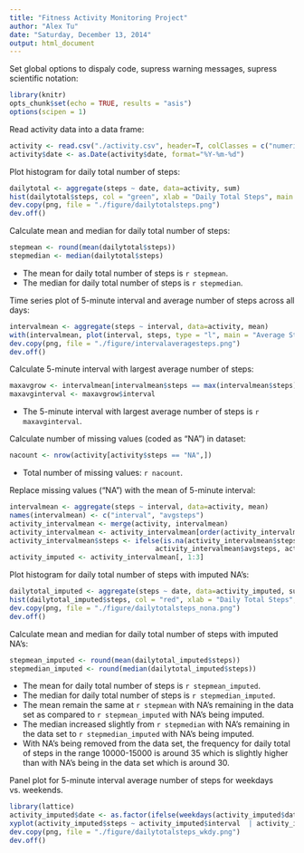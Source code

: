 ```yaml
---
title: "Fitness Activity Monitoring Project"
author: "Alex Tu"
date: "Saturday, December 13, 2014"
output: html_document
---
```


Set global options to dispaly code, supress warning messages, supress scientific notation:

```r
library(knitr)
opts_chunk$set(echo = TRUE, results = "asis")
options(scipen = 1)
```


Read activity data into a data frame:

```r
activity <- read.csv("./activity.csv", header=T, colClasses = c("numeric", "character", "numeric"))
activity$date <- as.Date(activity$date, format="%Y-%m-%d")
```


Plot histogram for daily total number of steps:

```r
dailytotal <- aggregate(steps ~ date, data=activity, sum)
hist(dailytotal$steps, col = "green", xlab = "Daily Total Steps", main = "Histogram of Daily Total Steps")
dev.copy(png, file = "./figure/dailytotalsteps.png")
dev.off()
```


Calculate mean and median for daily total number of steps:

```r
stepmean <- round(mean(dailytotal$steps))
stepmedian <- median(dailytotal$steps)
```
- The mean for daily total number of steps is `r stepmean`. 
- The median for daily total number of steps is `r stepmedian`. 


Time series plot of 5-minute interval and average number of steps across all days:

```r
intervalmean <- aggregate(steps ~ interval, data=activity, mean)
with(intervalmean, plot(interval, steps, type = "l", main = "Average Steps by 5-minute Interval"))
dev.copy(png, file = "./figure/intervalaveragesteps.png")
dev.off()
```


Calculate 5-minute interval with largest average number of steps:

```r
maxavgrow <- intervalmean[intervalmean$steps == max(intervalmean$steps),]
maxavginterval <- maxavgrow$interval
```
- The 5-minute interval with largest average number of steps is `r maxavginterval`.


Calculate number of missing values (coded as "NA") in dataset:

```r
nacount <- nrow(activity[activity$steps == "NA",])
```
- Total number of missing values: `r nacount`.


Replace missing values ("NA") with the mean of 5-minute interval:

```r
intervalmean <- aggregate(steps ~ interval, data=activity, mean)
names(intervalmean) <- c("interval", "avgsteps")
activity_intervalmean <- merge(activity, intervalmean)
activity_intervalmean <- activity_intervalmean[order(activity_intervalmean$date),]
activity_intervalmean$steps <- ifelse(is.na(activity_intervalmean$steps), 
                                    activity_intervalmean$avgsteps, activity_intervalmean$steps)
activity_imputed <- activity_intervalmean[, 1:3]
```


Plot histogram for daily total number of steps with imputed NA's:

```r
dailytotal_imputed <- aggregate(steps ~ date, data=activity_imputed, sum)
hist(dailytotal_imputed$steps, col = "red", xlab = "Daily Total Steps", main = "Histogram of Daily Total Steps (imputed NA's)")
dev.copy(png, file = "./figure/dailytotalsteps_nona.png")
dev.off()
```


Calculate mean and median for daily total number of steps with imputed NA's:

```r
stepmean_imputed <- round(mean(dailytotal_imputed$steps))
stepmedian_imputed <- round(median(dailytotal_imputed$steps))
```
- The mean for daily total number of steps is `r stepmean_imputed`. 
- The median for daily total number of steps is `r stepmedian_imputed`. 
- The mean remain the same at `r stepmean` with NA's remaining in the data set as compared to `r stepmean_imputed` with NA's being imputed.
- The median increased slightly from `r stepmedian` with NA's remaining in the data set to `r stepmedian_imputed` with NA's being imputed.
- With NA's being removed from the data set, the frequency for daily total of steps in the range 10000-15000 is around 35 which is slightly higher than with NA's being in the data set which is around 30.

Panel plot for 5-minute interval average number of steps for weekdays vs. weekends.

```r
library(lattice)
activity_imputed$date <- as.factor(ifelse(weekdays(activity_imputed$date) %in% c("Saturday","Sunday"), "weekend", "weekday")) 
xyplot(activity_imputed$steps ~ activity_imputed$interval  | activity_imputed$date, , type = "l", xlab = "interval", ylab = "Number of steps", layout = c(1, 2))
dev.copy(png, file = "./figure/dailytotalsteps_wkdy.png")
dev.off()
```


